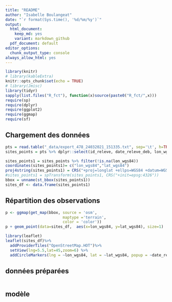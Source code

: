 ```yaml
---
title: "README"
author: "Isabelle Boulangeat"
date: "`r format(Sys.time(), '%d/%m/%y')`"
output:
  html_document:
    keep_md: yes
    variant: markdown_github
  pdf_document: default
editor_options:
  chunk_output_type: console
always_allow_html: yes
---
```


```r
library(knitr)
# library(kableExtra)
knitr::opts_chunk$set(echo = TRUE)
# library(Jmisc)
library(tidyr)
sapply(list.files("R_fct"), function(x)source(paste0("R_fct/",x)))
require(sp)
require(dplyr)
require(ggplot2)
require(ggmap)
require(sf)
```

## Chargement des données
```r
pts = read.table("_data/export_478_24032021_151335.txt", sep='\t', h=TRUE)
sites_points = pts %>% dplyr::select(id_releve, date_releve_deb, lon_wgs84, lat_wgs84, x_l93, y_l93, id_precision)

sites_points1 = sites_points %>% filter(!is.na(lon_wgs84))
coordinates(sites_points1)= c("lon_wgs84","lat_wgs84")
proj4string(sites_points1) = CRS("+proj=longlat +ellps=WGS84 +datum=WGS84 +no_defs")
#sites_points1 = spTransform(sites_points1, CRS("+init=epsg:4326"))
bbox = unname(st_bbox(sites_points1))
sites_df <- data.frame(sites_points1)

```


## Répartition des observations
```r
p <- ggmap(get_map(bbox, source = 'osm',
                         maptype ='terrain',
                         color = 'color'))
p + geom_point(data=sites_df,  aes(x=lon_wgs84, y=lat_wgs84), size=1) 
```
```r
library(leaflet) 
leaflet(sites_df)%>%
  addProviderTiles("OpenStreetMap.HOT")%>%
  setView(lng=5.5,lat=45,zoom=6) %>%
  addCircleMarkers(lng = ~lon_wgs84, lat = ~lat_wgs84, popup = ~date_releve_deb, radius = 1, opacity = 0.8, color = "red")
```

## données préparées
```r

```

## modèle
```r

```




